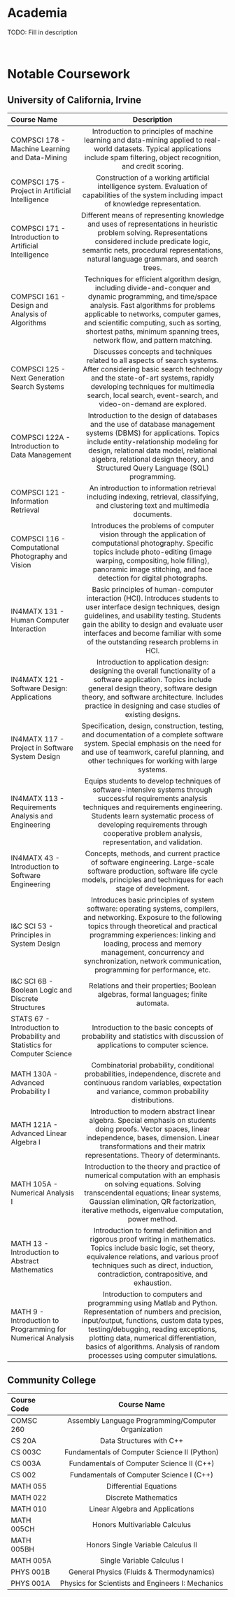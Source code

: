 # Academia
TODO: Fill in description

<br/>


# Notable Coursework


## University of California, Irvine
| Course Name | Description
| :----- | :----:
| COMPSCI 178 - Machine Learning and Data-Mining | Introduction to principles of machine learning and data-mining applied to real-world datasets. Typical applications include spam filtering, object recognition, and credit scoring.
| COMPSCI 175 - Project in Artificial Intelligence | Construction of a working artificial intelligence system. Evaluation of capabilities of the system including impact of knowledge representation. 
| COMPSCI 171 - Introduction to Artificial Intelligence | Different means of representing knowledge and uses of representations in heuristic problem solving. Representations considered include predicate logic, semantic nets, procedural representations, natural language grammars, and search trees. 
| COMPSCI 161 - Design and Analysis of Algorithms | Techniques for efficient algorithm design, including divide-and-conquer and dynamic programming, and time/space analysis. Fast algorithms for problems applicable to networks, computer games, and scientific computing, such as sorting, shortest paths, minimum spanning trees, network flow, and pattern matching. 
| COMPSCI 125 - Next Generation Search Systems | Discusses concepts and techniques related to all aspects of search systems. After considering basic search technology and the state-of-art systems, rapidly developing techniques for multimedia search, local search, event-search, and video-on-demand are explored. 
| COMPSCI 122A - Introduction to Data Management | Introduction to the design of databases and the use of database management systems (DBMS) for applications. Topics include entity-relationship modeling for design, relational data model, relational algebra, relational design theory, and Structured Query Language (SQL) programming. 
| COMPSCI 121 - Information Retrieval | An introduction to information retrieval including indexing, retrieval, classifying, and clustering text and multimedia documents. 
| COMPSCI 116 - Computational Photography and Vision | Introduces the problems of computer vision through the application of computational photography. Specific topics include photo-editing (image warping, compositing, hole filling), panoramic image stitching, and face detection for digital photographs. 
| IN4MATX 131 - Human Computer Interaction | Basic principles of human-computer interaction (HCI). Introduces students to user interface design techniques, design guidelines, and usability testing. Students gain the ability to design and evaluate user interfaces and become familiar with some of the outstanding research problems in HCI. 
| IN4MATX 121 - Software Design: Applications | Introduction to application design: designing the overall functionality of a software application. Topics include general design theory, software design theory, and software architecture. Includes practice in designing and case studies of existing designs. 
| IN4MATX 117 - Project in Software System Design | Specification, design, construction, testing, and documentation of a complete software system. Special emphasis on the need for and use of teamwork, careful planning, and other techniques for working with large systems. 
| IN4MATX 113 - Requirements Analysis and Engineering | Equips students to develop techniques of software-intensive systems through successful requirements analysis techniques and requirements engineering. Students learn systematic process of developing requirements through cooperative problem analysis, representation, and validation. 
| IN4MATX 43 - Introduction to Software Engineering | Concepts, methods, and current practice of software engineering. Large-scale software production, software life cycle models, principles and techniques for each stage of development. 
| I&C SCI 53 - Principles in System Design | Introduces basic principles of system software: operating systems, compilers, and networking. Exposure to the following topics through theoretical and practical programming experiences: linking and loading, process and memory management, concurrency and synchronization, network communication, programming for performance, etc. 
| I&C SCI 6B - Boolean Logic and Discrete Structures | Relations and their properties; Boolean algebras, formal languages; finite automata. 
| STATS 67 - Introduction to Probability and Statistics for Computer Science | Introduction to the basic concepts of probability and statistics with discussion of applications to computer science.
| MATH 130A - Advanced Probability I | Combinatorial probability, conditional probabilities, independence, discrete and continuous random variables, expectation and variance, common probability distributions. 
| MATH 121A - Advanced Linear Algebra I | Introduction to modern abstract linear algebra. Special emphasis on students doing proofs. Vector spaces, linear independence, bases, dimension. Linear transformations and their matrix representations. Theory of determinants. 
| MATH 105A - Numerical Analysis I | Introduction to the theory and practice of numerical computation with an emphasis on solving equations. Solving transcendental equations; linear systems, Gaussian elimination, QR factorization, iterative methods, eigenvalue computation, power method. 
| MATH 13 - Introduction to Abstract Mathematics | Introduction to formal definition and rigorous proof writing in mathematics. Topics include basic logic, set theory, equivalence relations, and various proof techniques such as direct, induction, contradiction, contrapositive, and exhaustion. 
| MATH 9 - Introduction to Programming for Numerical Analysis | Introduction to computers and programming using Matlab and Python. Representation of numbers and precision, input/output, functions, custom data types, testing/debugging, reading exceptions, plotting data, numerical differentiation, basics of algorithms. Analysis of random processes using computer simulations. 


## Community College
| Course Code | Course Name
| :----- | :----:
| COMSC 260 | Assembly Language Programming/Computer Organization
| CS 20A | Data Structures with C++ 
| CS 003C | Fundamentals of Computer Science II (Python) 
| CS 003A | Fundamentals of Computer Science II (C++)
| CS 002 | Fundamentals of Computer Science I (C++)
| MATH 055 | Differential Equations
| MATH 022 | Discrete Mathematics 
| MATH 010 | Linear Algebra and Applications
| MATH 005CH | Honors Multivariable Calculus
| MATH 005BH | Honors Single Variable Calculus II
| MATH 005A | Single Variable Calculus I
| PHYS 001B | General Physics (Fluids & Thermodynamics)
| PHYS 001A | Physics for Scientists and Engineers I: Mechanics

